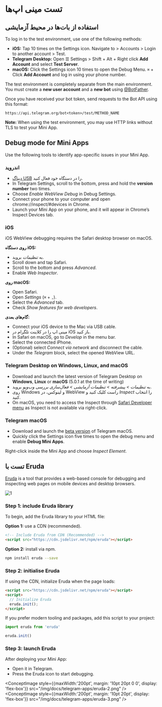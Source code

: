 

# تست مینی اپ‌ها

## استفاده از بات‌ها در محیط آزمایشی

To log in to the test environment, use one of the following methods:

- **iOS:** Tap 10 times on the Settings icon. Navigate to > Accounts > Login to another account > Test.
- **Telegram Desktop:** Open ☰ Settings > Shift + Alt + Right click **Add Account** and select **Test Server**.
- **macOS:** Click the Settings icon 10 times to open the Debug Menu. `⌘` + Click **Add Account** and log in using your phone number.

The test environment is completely separate from the main environment. You must create a **new user account** and a **new bot** using [@BotFather](https://t.me/BotFather).

Once you have received your bot token, send requests to the Bot API using this format:

`https://api.telegram.org/bot<token>/test/METHOD_NAME`

**Note:** When using the test environment, you may use HTTP links without TLS to test your Mini App.

## Debug mode for Mini Apps

Use the following tools to identify app-specific issues in your Mini App.

### اندروید

- [دیباگ USB](https://developer.chrome.com/docs/devtools/remote-debugging/) را در دستگاه خود فعال کنید.
- In Telegram Settings, scroll to the bottom, press and hold the **version number** two times.
- Choose _Enable WebView Debug_ in Debug Settings.
- Connect your phone to your computer and open chrome://inspect/#devices in Chrome.
- Launch your Mini App on your phone, and it will appear in Chrome’s Inspect Devices tab.

### iOS

iOS WebView debugging requires the Safari desktop browser on macOS.

**روی دستگاه iOS:**

- به _تنظیمات_ بروید.
- Scroll down and tap Safari.
- Scroll to the bottom and press _Advanced_.
- Enable _Web Inspector_.

**روی macOS:**

- Open Safari.
- Open _Settings_ (`⌘` + `,`).
- Select the _Advanced_ tab.
- Check _Show features for web developers_.

**گام‌های بعدی:**

- Connect your iOS device to the Mac via USB cable.
- مینی اپ را در کلاینت تلگرام در iOS باز کنید.
- In Safari on macOS, go to _Develop_ in the menu bar.
- Select the connected iPhone.
- (Optional) select _Connect via network_ and disconnect the cable.
- Under the _Telegram_ block, select the opened WebView URL.

### Telegram Desktop on Windows, Linux, and macOS

- Download and launch the latest version of Telegram Desktop on **Windows**, **Linux** or **macOS** (5.0.1 at the time of writing)
- به _تنظیمات > پیشرفته > تنظیمات آزمایشی > فعال‌سازی بررسی وب‌ویو_ بروید.
- روی Windows و لینوکس، در WebView راست کلیک کنید و _Inspect_ را انتخاب کنید.
- On macOS, you need to access the Inspect through [Safari Developer menu](https://support.apple.com/en-gb/guide/safari/sfri20948/mac) as Inspect is not available via right-click.

### Telegram macOS

- Download and launch the [beta version](https://telegram.org/dl/macos/beta) of Telegram macOS.
- Quickly click the Settings icon five times to open the debug menu and enable **Debug Mini Apps**.

Right-click inside the Mini App and choose _Inspect Element_.

## تست با Eruda

[Eruda](https://github.com/liriliri/eruda) is a tool that provides a web-based console for debugging and inspecting web pages on mobile devices and desktop browsers.

![1](/img/docs/telegram-apps/eruda-1.png)

### Step 1: include Eruda library

To begin, add the Eruda library to your HTML file:

**Option 1:** use a CDN (recommended).

```html
<!-- Include Eruda from CDN (Recommended) -->
<script src="https://cdn.jsdelivr.net/npm/eruda"></script>
```

**Option 2:** install via npm.

```bash npm2yarn
npm install eruda --save
```

### Step 2: initialise Eruda

If using the CDN, initialize Eruda when the page loads:

```html
<script src="https://cdn.jsdelivr.net/npm/eruda"></script>
<script>
  // Initialize Eruda
  eruda.init();
</script>

```

If you prefer modern tooling and packages, add this script to your project:

```jsx
import eruda from 'eruda'

eruda.init()
```

### Step 3: launch Eruda

After deploying your Mini App:

- Open it in Telegram.
- Press the Eruda icon to start debugging.

<ConceptImage style={{maxWidth:'200pt', margin: '10pt 20pt 0 0', display: 'flex-box'}} src="/img/docs/telegram-apps/eruda-2.png" />
<ConceptImage style={{maxWidth:'200pt', margin: '10pt 20pt', display: 'flex-box'}}  src="/img/docs/telegram-apps/eruda-3.png" />

<Feedback />
